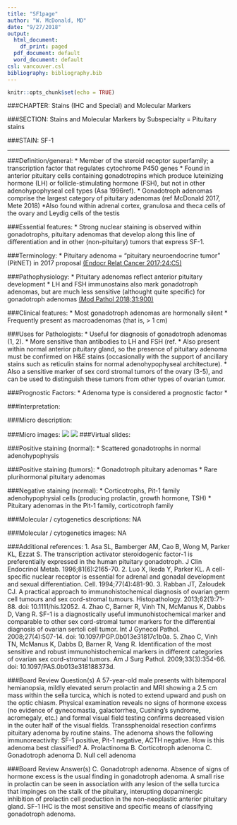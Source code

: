 ```yaml
---
title: "SF1page"
author: "W. McDonald, MD"
date: "9/27/2018"
output:
  html_document:
    df_print: paged
  pdf_document: default
  word_document: default
csl: vancouver.csl
bibliography: bibliography.bib
---
```


```r
knitr::opts_chunk$set(echo = TRUE)
```

###CHAPTER: Stains (IHC and Special) and Molecular Markers

###SECTION: Stains and Molecular Markers by Subspecialty = Pituitary stains

###STAIN: SF-1

***

###Definition/general:
* Member of the steroid receptor superfamily; a transcription factor that regulates cytochrome P450 genes
* Found in anterior pituitary cells containing gonadotropins which produce luteinizing hormone (LH) or follicle-stimulating hormone (FSH), but not in other adenohypophyseal cell types (Asa 1996ref).
* Gonadotroph adenomas comprise the largest category of pituitary adenomas (ref McDonald 2017, Mete 2018)
*Also found within adrenal cortex, granulosa and theca cells of the ovary and Leydig cells of the testis 

###Essential features:
*	Strong nuclear staining is observed within gonadotrophs, pituitary adenomas that develop along this line of differentiation and in other (non-pituitary) tumors that express SF-1.

###Terminology:
*	Pituitary adenoma = “pituitary neuroendocrine tumor”  (PitNET) in 2017 proposal [(Endocr Relat Cancer 2017;24:C5)](https://www.ncbi.nlm.nih.gov/pubmed?term=2017%5Bpdat%5D+AND+Asa+S%5Bauthor%5D+AND+from+pituitary+adenoma&TransSchema=title&cmd=detailssearch)

###Pathophysiology:
*	Pituitary adenomas reflect anterior pituitary development
*	LH and FSH immunostains also mark gonadotroph adenomas, but are much less sensitive (althought quite specific) for gonadotroph adenomas [(Mod Pathol 2018;31:900)](https://www.ncbi.nlm.nih.gov/pubmed?term=2018%5Bpdat%5D+AND+Mete%2C+Ozgur%5Bauthor%5D+AND+epidemiology+and+biomarker&TransSchema=title&cmd=detailssearch)

###Clinical features: 
*	Most gonadotroph adenomas are hormonally silent
*	Frequently present as macroadenomas (that is, > 1 cm)

###Uses for Pathologists:
*	Useful for diagnosis of gonadotroph adenomas (1, 2). 
*	More sensitive than antibodies to LH and FSH (ref. 
*	Also present within normal anterior pituitary gland, so the presence of pituitary adenoma must be confirmed on H&E stains (occasionally with the support of ancillary stains such as reticulin stains for normal adenohypophyseal architecture). 
*	Also a sensitive marker of sex cord stromal tumors of the ovary (3-5), and can be used to distinguish these tumors from other types of ovarian tumor.

###Prognostic Factors:
*	Adenoma type is considered a prognostic factor
*	

###Interpretation: 

###Micro description:

###Micro images:
![](photos/gonadotroph_HE.jpg)
![](photos/SF1_gonadotrophs.jpg)
###Virtual slides:


###Positive staining (normal):
* Scattered gonadotrophs in normal adenohypophysis

###Positive staining (tumors):
* Gonadotroph pituitary adenomas
* Rare plurihormonal pituitary adenomas

###Negative staining (normal):
* Corticotrophs, Pit-1 family adenohypophysial cells (producing prolactin, growth hormone, TSH)
* Pituitary adenomas in the Pit-1 family, corticotroph family

###Molecular / cytogenetics descriptions:
NA

###Molecular / cytogenetics images:
NA

###Additional references:
1.	Asa SL, Bamberger AM, Cao B, Wong M, Parker KL, Ezzat S. The transcription activator steroidogenic factor-1 is preferentially expressed in the human pituitary gonadotroph. J Clin Endocrinol Metab. 1996;81(6):2165-70.
2.	Luo X, Ikeda Y, Parker KL. A cell-specific nuclear receptor is essential for adrenal and gonadal development and sexual differentiation. Cell. 1994;77(4):481-90.
3.	Rabban JT, Zaloudek CJ. A practical approach to immunohistochemical diagnosis of ovarian germ cell tumours and sex cord-stromal tumours. Histopathology. 2013;62(1):71-88. doi: 10.1111/his.12052.
4.	Zhao C, Barner R, Vinh TN, McManus K, Dabbs D, Vang R. SF-1 is a diagnostically useful immunohistochemical marker and comparable to other sex cord-stromal tumor markers for the differential diagnosis of ovarian sertoli cell tumor. Int J Gynecol Pathol. 2008;27(4):507-14. doi: 10.1097/PGP.0b013e31817c1b0a.
5.	Zhao C, Vinh TN, McManus K, Dabbs D, Barner R, Vang R. Identification of the most sensitive and robust immunohistochemical markers in different categories of ovarian sex cord-stromal tumors. Am J Surg Pathol. 2009;33(3):354-66. doi: 10.1097/PAS.0b013e318188373d.

###Board Review Question(s)
A 57-year-old male presents with bitemporal hemianopsia, mildly elevated serum prolactin and MRI showing a 2.5 cm mass within the sella turcica, which is noted to extend upward and push on the optic chiasm. Physical examination reveals no signs of hormone excess (no evidence of gynecomastia, galactorrhea, Cushing's syndrome, acromegaly, etc.) and formal visual field testing confirms decreased vision in the outer half of the visual fields. Transsphenoidal resection confirms pituitary adenoma by routine stains. The adenoma shows the following immunoreactivity: SF-1 positive, Pit-1 negative, ACTH negative. 
How is this adenoma best classified?
A. Prolactinoma
B. Corticotroph adenoma
C. Gonadotroph adenoma
D. Null cell adenoma

###Board Review Answer(s)
C. Gonadotroph adenoma. Absence of signs of hormone excess is the usual finding in gonadotroph adenoma. A small rise in prolactin can be seen in association with any lesion of the sella turcica that impinges on the stalk of the pituitary, interupting dopaminergic inhibition of prolactin cell production in the non-neoplastic anterior pituitary gland. SF-1 IHC is the most sensitive and specific means of classifying gonadotroph adenoma. 


